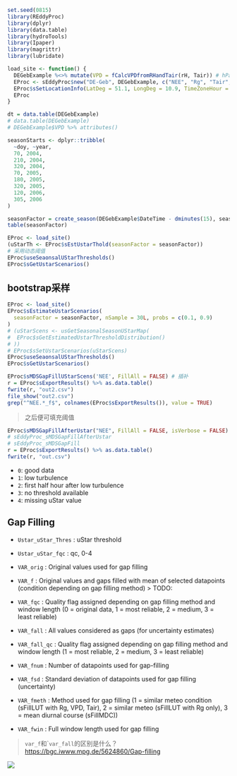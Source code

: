 ```r
set.seed(0815) 
library(REddyProc)
library(dplyr)
library(data.table)
library(hydroTools)
library(Ipaper)
library(magrittr)
library(lubridate)
```

```r
load_site <- function() {
  DEGebExample %<>% mutate(VPD = fCalcVPDfromRHandTair(rH, Tair)) # hPa
  EProc <- sEddyProc$new("DE-Geb", DEGebExample, c("NEE", "Rg", "Tair", "VPD", "Ustar"))
  EProc$sSetLocationInfo(LatDeg = 51.1, LongDeg = 10.9, TimeZoneHour = 1) # Location of Gebesee
  EProc
}

dt = data.table(DEGebExample)
# data.table(DEGebExample)
# DEGebExample$VPD %>% attributes()
```

```r
seasonStarts <- dplyr::tribble(
  ~doy, ~year,
  70, 2004,
  210, 2004,
  320, 2004,
  70, 2005,
  180, 2005,
  320, 2005,
  120, 2006,
  305, 2006
) 

seasonFactor = create_season(DEGebExample$DateTime - dminutes(15), seasonStarts)
table(seasonFactor)
```

```r
EProc <- load_site()
(uStarTh <- EProc$sEstUstarThold(seasonFactor = seasonFactor))
# 采用动态阈值
EProc$useSeaonsalUStarThresholds()
EProc$sGetUstarScenarios()
```

## bootstrap采样
```r
EProc <- load_site()
EProc$sEstimateUstarScenarios(
  seasonFactor = seasonFactor, nSample = 30L, probs = c(0.1, 0.9)
)
# (uStarScens <- usGetSeasonalSeasonUStarMap(
#  EProc$sGetEstimatedUstarThresholdDistribution()
# ))
# EProc$sSetUstarScenarios(uStarScens)
EProc$useSeaonsalUStarThresholds()
EProc$sGetUstarScenarios()

EProc$sMDSGapFillUStarScens('NEE', FillAll = FALSE) # 插补
r = EProc$sExportResults() %>% as.data.table()
fwrite(r, "out2.csv")
file_show("out2.csv")
grep("^NEE.*_f$", colnames(EProc$sExportResults()), value = TRUE)
```

> 之后便可填充阈值

```r
EProc$sMDSGapFillAfterUstar("NEE", FillAll = FALSE, isVerbose = FALSE)
# sEddyProc_sMDSGapFillAfterUstar
# sEddyProc_sMDSGapFill
r = EProc$sExportResults() %>% as.data.table()
fwrite(r, "out.csv")
```
- `0`: good data
- `1`: low turbulence
- `2`: first half hour after low turbulence
- `3`: no threshold available
- `4`: missing uStar value

## Gap Filling
- `Ustar_uStar_Thres` : uStar threshold
- `Ustar_uStar_fqc`   : qc, 0-4

- `VAR_orig`    : Original values used for gap filling
- `VAR_f`       : Original values and gaps filled with mean of selected datapoints 
                  (condition depending on gap filling method)
                  > TODO: 
- `VAR_fqc`     : Quality flag assigned depending on gap filling method and window length 
                  (0 = original data, 1 = most reliable, 2 = medium, 3 = least reliable)
- `VAR_fall`    : All values considered as gaps (for uncertainty estimates)
- `VAR_fall_qc` : Quality flag assigned depending on gap filling method and window length 
                  (1 = most reliable, 2 = medium, 3 = least reliable)
- `VAR_fnum`    : Number of datapoints used for gap-filling
- `VAR_fsd`     : Standard deviation of datapoints used for gap filling (uncertainty)
- `VAR_fmeth`   : Method used for gap filling (1 = similar meteo condition (sFillLUT with Rg, VPD, Tair), 
                  2 = similar meteo (sFillLUT with Rg only), 3 = mean diurnal course (sFillMDC))
- `VAR_fwin`    : Full window length used for gap filling

> `var_f`和``var_fall`的区别是什么？
<https://bgc.iwww.mpg.de/5624860/Gap-filling>

![](vignettes/images/sMDS_gapFilling.png)
